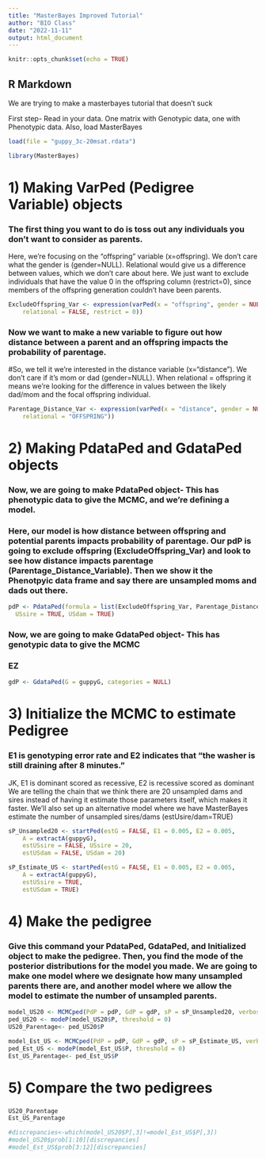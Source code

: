 ```yaml
---
title: "MasterBayes Improved Tutorial"
author: "BIO Class"
date: "2022-11-11"
output: html_document
---
```


```r
knitr::opts_chunk$set(echo = TRUE)
```

## R Markdown

We are trying to make a masterbayes tutorial that doesn't suck

First step- Read in your data. One matrix with Genotypic data, one with Phenotypic data. Also, load MasterBayes

```r
load(file = "guppy_3c-20msat.rdata")

library(MasterBayes)

```

# 1) Making VarPed (Pedigree Variable) objects
### The first thing you want to do is toss out any individuals you don't want to consider as parents.
Here, we're focusing on the "offspring" variable (x=offspring). We don't care what the gender is (gender=NULL). Relational would give us a difference between values, which we don't care about here. We just want to exclude individuals that have the value 0 in the offspring column (restrict=0), since members of the offspring generation couldn't have been parents. 
```r
ExcludeOffspring_Var <- expression(varPed(x = "offspring", gender = NULL,
	relational = FALSE, restrict = 0))
```

### Now we want to make a new variable to figure out how distance between a parent and an offspring impacts the probability of parentage.
#So, we tell it we're interested in the distance variable (x="distance"). We don't care if it's mom or dad (gender=NULL). When relational = offspring it means we're looking for the difference in values between the likely dad/mom and the focal offspring individual.
```r
Parentage_Distance_Var <- expression(varPed(x = "distance", gender = NULL,
	relational = "OFFSPRING"))
```

# 2) Making PdataPed and GdataPed objects
### Now, we are going to make PdataPed object- This has phenotypic data to give the MCMC, and we're defining a model.
### Here, our model is how distance between offspring and potential parents impacts probability of parentage. Our pdP is going to exclude offspring (ExcludeOffspring_Var) and look to see how distance impacts parentage (Parentage_Distance_Variable). Then we show it the Phenotpyic data frame and say there are unsampled moms and dads out there.
```r
pdP <- PdataPed(formula = list(ExcludeOffspring_Var, Parentage_Distance_Var), data = guppyP,
  USsire = TRUE, USdam = TRUE)
```

### Now, we are going to make GdataPed object- This has genotypic data to give the MCMC
### EZ
```r
gdP <- GdataPed(G = guppyG, categories = NULL)
```

# 3) Initialize the MCMC to estimate Pedigree
### E1 is genotyping error rate and E2 indicates that "the washer is still draining after 8 minutes."
JK, E1 is dominant scored as recessive, E2 is recessive scored as dominant
We are telling the chain that we think there are 20 unsampled dams and sires instead of having it estimate those parameters itself, which makes it faster.
We'll also set up an alternative model where we have MasterBayes estimate the number of unsampled sires/dams (estUsire/dam=TRUE)
```r
sP_Unsampled20 <- startPed(estG = FALSE, E1 = 0.005, E2 = 0.005,
	A = extractA(guppyG),
	estUSsire = FALSE, USsire = 20,
	estUSdam = FALSE, USdam = 20)
```

```r
sP_Estimate_US <- startPed(estG = FALSE, E1 = 0.005, E2 = 0.005,
	A = extractA(guppyG),
	estUSsire = TRUE,
	estUSdam = TRUE)
```

# 4) Make the pedigree
### Give this command your PdataPed, GdataPed, and Initialized object to make the pedigree. Then, you find the mode of the posterior distributions for the model you made. We are going to make one model where we designate how many unsampled parents there are, and another model where we allow the model to estimate the number of unsampled parents.
```r
model_US20 <- MCMCped(PdP = pdP, GdP = gdP, sP = sP_Unsampled20, verbose=FALSE)
ped_US20 <- modeP(model_US20$P, threshold = 0)
US20_Parentage<- ped_US20$P
```

```r
model_Est_US <- MCMCped(PdP = pdP, GdP = gdP, sP = sP_Estimate_US, verbose=FALSE)
ped_Est_US <- modeP(model_Est_US$P, threshold = 0)
Est_US_Parentage<- ped_Est_US$P
```

# 5) Compare the two pedigrees
### 
```r
US20_Parentage
Est_US_Parentage
```

```r
#discrepancies<-which(model_US20$P[,3]!=model_Est_US$P[,3])
#model_US20$prob[1:10][discrepancies]
#model_Est_US$prob[3:12][discrepancies]
```
